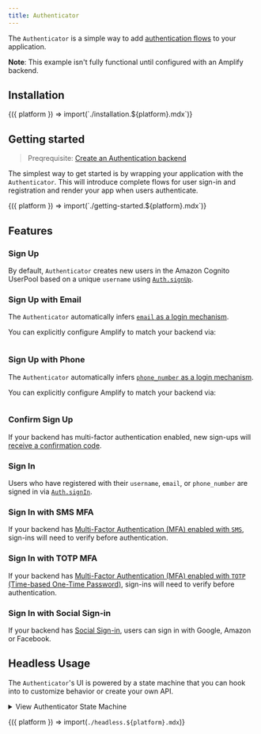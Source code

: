 ```yaml
---
title: Authenticator
---
```



The `Authenticator` is a simple way to add
[authentication flows](https://docs.amplify.aws/lib/auth/getting-started/q/platform/js)
to your application.

<div className="shadow-inner rounded bg-gray-100 bg-gradient-to-b from-gray-100 to-gray-50 p-6">
  <Authenticator />

  <p className="text-sm text-center mt-6 text-gray-500 italic">
    <strong>Note</strong>: This example isn't fully functional until configured
    with an Amplify backend.
  </p>
</div>

## Installation

<Fragment>
  {({ platform }) => import(`./installation.${platform}.mdx`)}
</Fragment>

## Getting started

> Preqrequisite: [Create an Authentication backend](https://docs.amplify.aws/lib/auth/getting-started/q/platform/js)

The simplest way to get started is by wrapping your application with the `Authenticator`.
This will introduce complete flows for user sign-in and registration and render your app
when users authenticate.

<Fragment>
  {({ platform }) => import(`./getting-started.${platform}.mdx`)}
</Fragment>

## Features

### Sign Up

By default, `Authenticator` creates new users in the Amazon Cognito UserPool
based on a unique `username` using [`Auth.signUp`](https://docs.amplify.aws/lib/auth/emailpassword/q/platform/js).

<Feature name="sign-up" />

### Sign Up with Email

The `Authenticator` automatically infers [`email` as a login mechanism](https://docs.amplify.aws/console/auth/authentication#to-configure-how-users-log-in-to-an-app).

You can explicitly configure Amplify to match your backend via:

```js{4-10} file=../../../../../../examples/next/pages/ui/components/authenticator/sign-up-with-email/index.tsx#L2-L10

```

<Feature name="sign-up-with-email" />

### Sign Up with Phone

The `Authenticator` automatically infers [`phone_number` as a login mechanism](https://docs.amplify.aws/console/auth/authentication#to-configure-how-users-log-in-to-an-app).

You can explicitly configure Amplify to match your backend via:

```js{4-10} file=../../../../../../examples/next/pages/ui/components/authenticator/sign-up-with-phone/index.tsx#L2-L10

```

<Feature name="sign-up-with-phone" />

### Confirm Sign Up

If your backend has multi-factor authentication enabled, new sign-ups will [receive a confirmation code](https://docs.amplify.aws/lib/auth/emailpassword/q/platform/js#confirm-sign-up).

<Feature name="confirm-sign-up" />

### Sign In

Users who have registered with their `username`, `email`, or `phone_number` are signed in via [`Auth.signIn`](https://docs.amplify.aws/lib/auth/emailpassword/q/platform/js#sign-in).

<Feature name="sign-in-with-username" />

### Sign In with SMS MFA

If your backend has [Multi-Factor Authentication (MFA) enabled with `SMS`](https://docs.amplify.aws/console/auth/authentication#to-configure-how-users-log-in-to-an-app),
sign-ins will need to verify before authentication.

<Feature name="sign-in-sms-mfa" />

### Sign In with TOTP MFA

If your backend has [Multi-Factor Authentication (MFA) enabled with `TOTP` (Time-based One-Time Password)](https://docs.amplify.aws/console/auth/authentication#to-configure-how-users-log-in-to-an-app),
sign-ins will need to verify before authentication.

<Feature name="sign-in-totp-mfa" />

### Sign In with Social Sign-in

If your backend has [Social Sign-in](https://docs.amplify.aws/lib/auth/social/q/platform/js), users
can sign in with Google, Amazon or Facebook.

<Feature name="sign-in-federated" />

## Headless Usage

The `Authenticator`'s UI is powered by a state machine that you can hook into to customize behavior or create your own API.

<details className="mb-4">
  <summary>View Authenticator State Machine</summary>

  <XStateInspector />
  <Authenticator className="hidden" />
</details>

<Fragment>{({ platform }) => import(`./headless.${platform}.mdx`)}</Fragment>
